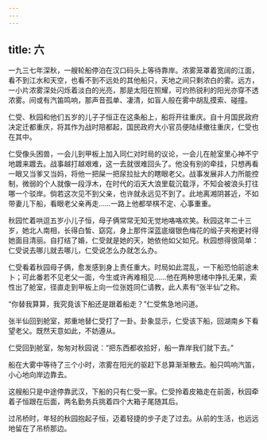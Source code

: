 ```yaml
---
---
---
```

title: 六
---



一九三七年深秋，一艘轮船停泊在汉口码头上等待靠岸。浓雾笼罩着宽阔的江面，看不到江水和天空，也看不到不远处的其他船只，天地之间只剩浓白的雾。远方，一小片浓雾深处闪烁着淡白的光亮，那是太阳在照耀，可灼热锐利的阳光亦穿不透浓雾。间或有汽笛鸣响，那声音孤单、凄清，如盲人般在雾中胡乱摸索、碰撞。

仁受、秋园和他们五岁的儿子子恒正在这条船上，船将开往重庆。自十月国民政府决定迁都重庆，将其作为战时陪都起，国民政府大小官员便陆续撤往重庆，仁受也在其中。

仁受像头困兽，一会儿到甲板上加入同仁对时局的议论，一会儿在舱室里心神不宁地踱来踱去。战事越打越艰难，这一去就很难回头了。他没有别的牵挂，只想再看一眼又当爹又当妈，将他一把屎一把尿拉扯大的瞎眼老父。战事发展非人力所能控制，微弱的个人就像一段浮木，在时代的滔天大浪里载沉载浮，不知会被浪头打往哪一个驳岸。倘若这次见不到父亲，也许就永远见不到了。此地离湘阴甚近，不如带妻儿下船，看眼老父亲再走……一路上他都举棋不定、心事重重。

秋园忙着哄逗五岁小儿子恒，母子俩常常无知无觉地咯咯欢笑。秋园这年二十三岁，她北人南相，长得白皙、窈窕，身上那件深蓝底缀银色梅花的缎子夹袍更衬得她面目清丽。自打结了婚，仁受就是她的天，她依他如父如兄。秋园想得很简单：仁受说去哪儿就去哪儿，仁受说怎么办就怎么办。

仁受看着秋园母子俩，愈发感到身上责任重大。时局如此混乱，一下船恐怕前途未卜；可此番若不见老父一面，今生或许再难相见……他在两种思绪中挣扎无果，索性出了舱室，径直走到甲板上向一位张姓同仁请教，此人素有“张半仙”之称。

“你替我算算，我究竟该下船还是跟着船走？”仁受焦急地问道。

张半仙回到舱室，郑重地替仁受打了一卦。卦象显示，仁受该下船，回湖南乡下看望老父。既然天意如此，不妨遵从。

仁受回到舱室，匆匆对秋园说：“把东西都收拾好，船一靠岸我们就下去。”

船在大雾中等待了三个小时，浓雾在阳光的驱赶下总算渐渐散去。船只鸣响汽笛，小心地向岸边靠去。

这艘船只是中途停靠武汉，下船的只有仁受一家。仁受拎着皮箱走在前面，秋园牵着子恒跟在后面，两名勤务兵挑着四个大箱子尾随其后。

过吊桥时，年轻的秋园抱起子恒，迈着轻捷的步子走了过去。从前的生活，也远远地留在了吊桥那边。